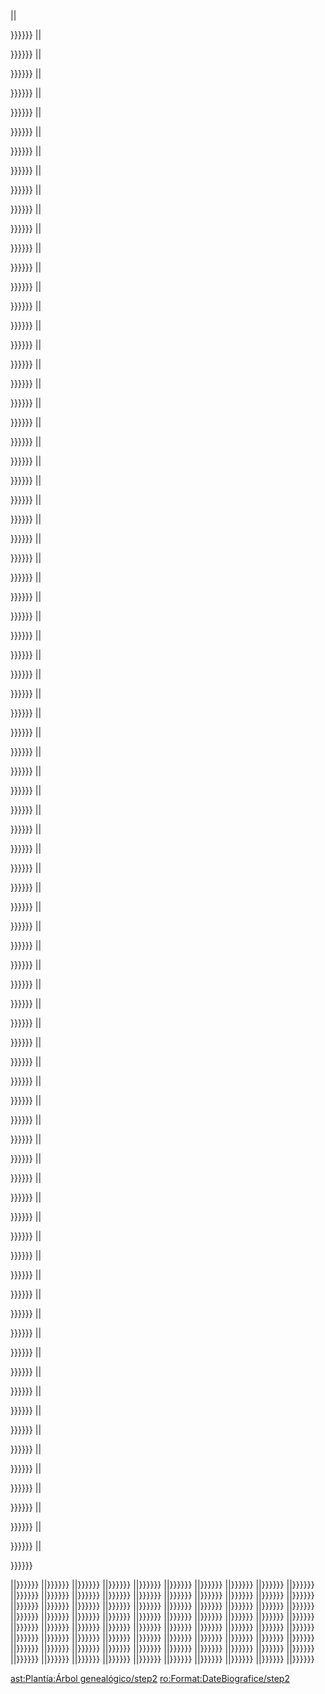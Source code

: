 <tr align="center">{{{{{{tst_1_ab}}}|{{{row1 {{{key_1}}}|<td colspan="6" rowspan="2" style="border: {{{border|2}}}px solid black; padding: 0.2em; -webkit-box-shadow: 0px 2px 7px #555; -moz-box-shadow: 0px 2px 7px #555; box-shadow: 0px 2px 7px #555; {{{boxstyle|}}}; {{{boxstyle_1|}}}">{{{text_1}}}</td>}}}}}}<!--
-->{{{{{{tst_2_ab}}}|{{{row1 {{{key_2}}}|<td colspan="6" rowspan="2" style="border: {{{border|2}}}px solid black; padding: 0.2em; -webkit-box-shadow: 0px 2px 7px #555; -moz-box-shadow: 0px 2px 7px #555; box-shadow: 0px 2px 7px #555; {{{boxstyle|}}}; {{{boxstyle_2|}}}">{{{text_2}}}</td>}}}}}}<!--
-->{{{{{{tst_3_ab}}}|{{{row1 {{{key_3}}}|<td colspan="6" rowspan="2" style="border: {{{border|2}}}px solid black; padding: 0.2em; -webkit-box-shadow: 0px 2px 7px #555; -moz-box-shadow: 0px 2px 7px #555; box-shadow: 0px 2px 7px #555; {{{boxstyle|}}}; {{{boxstyle_3|}}}">{{{text_3}}}</td>}}}}}}<!--
-->{{{{{{tst_4_ab}}}|{{{row1 {{{key_4}}}|<td colspan="6" rowspan="2" style="border: {{{border|2}}}px solid black; padding: 0.2em; -webkit-box-shadow: 0px 2px 7px #555; -moz-box-shadow: 0px 2px 7px #555; box-shadow: 0px 2px 7px #555; {{{boxstyle|}}}; {{{boxstyle_4|}}}">{{{text_4}}}</td>}}}}}}<!--
-->{{{{{{tst_5_ab}}}|{{{row1 {{{key_5}}}|<td colspan="6" rowspan="2" style="border: {{{border|2}}}px solid black; padding: 0.2em; -webkit-box-shadow: 0px 2px 7px #555; -moz-box-shadow: 0px 2px 7px #555; box-shadow: 0px 2px 7px #555; {{{boxstyle|}}}; {{{boxstyle_5|}}}">{{{text_5}}}</td>}}}}}}<!--
-->{{{{{{tst_6_ab}}}|{{{row1 {{{key_6}}}|<td colspan="6" rowspan="2" style="border: {{{border|2}}}px solid black; padding: 0.2em; -webkit-box-shadow: 0px 2px 7px #555; -moz-box-shadow: 0px 2px 7px #555; box-shadow: 0px 2px 7px #555; {{{boxstyle|}}}; {{{boxstyle_6|}}}">{{{text_6}}}</td>}}}}}}<!--
-->{{{{{{tst_7_ab}}}|{{{row1 {{{key_7}}}|<td colspan="6" rowspan="2" style="border: {{{border|2}}}px solid black; padding: 0.2em; -webkit-box-shadow: 0px 2px 7px #555; -moz-box-shadow: 0px 2px 7px #555; box-shadow: 0px 2px 7px #555; {{{boxstyle|}}}; {{{boxstyle_7|}}}">{{{text_7}}}</td>}}}}}}<!--
-->{{{{{{tst_8_ab}}}|{{{row1 {{{key_8}}}|<td colspan="6" rowspan="2" style="border: {{{border|2}}}px solid black; padding: 0.2em; -webkit-box-shadow: 0px 2px 7px #555; -moz-box-shadow: 0px 2px 7px #555; box-shadow: 0px 2px 7px #555; {{{boxstyle|}}}; {{{boxstyle_8|}}}">{{{text_8}}}</td>}}}}}}<!--
-->{{{{{{tst_9_ab}}}|{{{row1 {{{key_9}}}|<td colspan="6" rowspan="2" style="border: {{{border|2}}}px solid black; padding: 0.2em; -webkit-box-shadow: 0px 2px 7px #555; -moz-box-shadow: 0px 2px 7px #555; box-shadow: 0px 2px 7px #555; {{{boxstyle|}}}; {{{boxstyle_9|}}}">{{{text_9}}}</td>}}}}}}<!--
-->{{{{{{tst_10_ab}}}|{{{row1 {{{key_10}}}|<td colspan="6" rowspan="2" style="border: {{{border|2}}}px solid black; padding: 0.2em; -webkit-box-shadow: 0px 2px 7px #555; -moz-box-shadow: 0px 2px 7px #555; box-shadow: 0px 2px 7px #555; {{{boxstyle|}}}; {{{boxstyle_10|}}}">{{{text_10}}}</td>}}}}}}<!--
-->{{{{{{tst_11_ab}}}|{{{row1 {{{key_11}}}|<td colspan="6" rowspan="2" style="border: {{{border|2}}}px solid black; padding: 0.2em; -webkit-box-shadow: 0px 2px 7px #555; -moz-box-shadow: 0px 2px 7px #555; box-shadow: 0px 2px 7px #555; {{{boxstyle|}}}; {{{boxstyle_11|}}}">{{{text_11}}}</td>}}}}}}<!--
-->{{{{{{tst_12_ab}}}|{{{row1 {{{key_12}}}|<td colspan="6" rowspan="2" style="border: {{{border|2}}}px solid black; padding: 0.2em; -webkit-box-shadow: 0px 2px 7px #555; -moz-box-shadow: 0px 2px 7px #555; box-shadow: 0px 2px 7px #555; {{{boxstyle|}}}; {{{boxstyle_12|}}}">{{{text_12}}}</td>}}}}}}<!--
-->{{{{{{tst_13_ab}}}|{{{row1 {{{key_13}}}|<td colspan="6" rowspan="2" style="border: {{{border|2}}}px solid black; padding: 0.2em; -webkit-box-shadow: 0px 2px 7px #555; -moz-box-shadow: 0px 2px 7px #555; box-shadow: 0px 2px 7px #555; {{{boxstyle|}}}; {{{boxstyle_13|}}}">{{{text_13}}}</td>}}}}}}<!--
-->{{{{{{tst_14_ab}}}|{{{row1 {{{key_14}}}|<td colspan="6" rowspan="2" style="border: {{{border|2}}}px solid black; padding: 0.2em; -webkit-box-shadow: 0px 2px 7px #555; -moz-box-shadow: 0px 2px 7px #555; box-shadow: 0px 2px 7px #555; {{{boxstyle|}}}; {{{boxstyle_14|}}}">{{{text_14}}}</td>}}}}}}<!--
-->{{{{{{tst_15_ab}}}|{{{row1 {{{key_15}}}|<td colspan="6" rowspan="2" style="border: {{{border|2}}}px solid black; padding: 0.2em; -webkit-box-shadow: 0px 2px 7px #555; -moz-box-shadow: 0px 2px 7px #555; box-shadow: 0px 2px 7px #555; {{{boxstyle|}}}; {{{boxstyle_15|}}}">{{{text_15}}}</td>}}}}}}<!--
-->{{{{{{tst_16_ab}}}|{{{row1 {{{key_16}}}|<td colspan="6" rowspan="2" style="border: {{{border|2}}}px solid black; padding: 0.2em; -webkit-box-shadow: 0px 2px 7px #555; -moz-box-shadow: 0px 2px 7px #555; box-shadow: 0px 2px 7px #555; {{{boxstyle|}}}; {{{boxstyle_16|}}}">{{{text_16}}}</td>}}}}}}<!--
-->{{{{{{tst_17_ab}}}|{{{row1 {{{key_17}}}|<td colspan="6" rowspan="2" style="border: {{{border|2}}}px solid black; padding: 0.2em; -webkit-box-shadow: 0px 2px 7px #555; -moz-box-shadow: 0px 2px 7px #555; box-shadow: 0px 2px 7px #555; {{{boxstyle|}}}; {{{boxstyle_17|}}}">{{{text_17}}}</td>}}}}}}<!--
-->{{{{{{tst_18_ab}}}|{{{row1 {{{key_18}}}|<td colspan="6" rowspan="2" style="border: {{{border|2}}}px solid black; padding: 0.2em; -webkit-box-shadow: 0px 2px 7px #555; -moz-box-shadow: 0px 2px 7px #555; box-shadow: 0px 2px 7px #555; {{{boxstyle|}}}; {{{boxstyle_18|}}}">{{{text_18}}}</td>}}}}}}<!--
-->{{{{{{tst_19_ab}}}|{{{row1 {{{key_19}}}|<td colspan="6" rowspan="2" style="border: {{{border|2}}}px solid black; padding: 0.2em; -webkit-box-shadow: 0px 2px 7px #555; -moz-box-shadow: 0px 2px 7px #555; box-shadow: 0px 2px 7px #555; {{{boxstyle|}}}; {{{boxstyle_19|}}}">{{{text_19}}}</td>}}}}}}<!--
-->{{{{{{tst_20_ab}}}|{{{row1 {{{key_20}}}|<td colspan="6" rowspan="2" style="border: {{{border|2}}}px solid black; padding: 0.2em; -webkit-box-shadow: 0px 2px 7px #555; -moz-box-shadow: 0px 2px 7px #555; box-shadow: 0px 2px 7px #555; {{{boxstyle|}}}; {{{boxstyle_20|}}}">{{{text_20}}}</td>}}}}}}<!--
-->{{{{{{tst_21_ab}}}|{{{row1 {{{key_21}}}|<td colspan="6" rowspan="2" style="border: {{{border|2}}}px solid black; padding: 0.2em; -webkit-box-shadow: 0px 2px 7px #555; -moz-box-shadow: 0px 2px 7px #555; box-shadow: 0px 2px 7px #555; {{{boxstyle|}}}; {{{boxstyle_21|}}}">{{{text_21}}}</td>}}}}}}<!--
-->{{{{{{tst_22_ab}}}|{{{row1 {{{key_22}}}|<td colspan="6" rowspan="2" style="border: {{{border|2}}}px solid black; padding: 0.2em; -webkit-box-shadow: 0px 2px 7px #555; -moz-box-shadow: 0px 2px 7px #555; box-shadow: 0px 2px 7px #555; {{{boxstyle|}}}; {{{boxstyle_22|}}}">{{{text_22}}}</td>}}}}}}<!--
-->{{{{{{tst_23_ab}}}|{{{row1 {{{key_23}}}|<td colspan="6" rowspan="2" style="border: {{{border|2}}}px solid black; padding: 0.2em; -webkit-box-shadow: 0px 2px 7px #555; -moz-box-shadow: 0px 2px 7px #555; box-shadow: 0px 2px 7px #555; {{{boxstyle|}}}; {{{boxstyle_23|}}}">{{{text_23}}}</td>}}}}}}<!--
-->{{{{{{tst_24_ab}}}|{{{row1 {{{key_24}}}|<td colspan="6" rowspan="2" style="border: {{{border|2}}}px solid black; padding: 0.2em; -webkit-box-shadow: 0px 2px 7px #555; -moz-box-shadow: 0px 2px 7px #555; box-shadow: 0px 2px 7px #555; {{{boxstyle|}}}; {{{boxstyle_24|}}}">{{{text_24}}}</td>}}}}}}<!--
-->{{{{{{tst_25_ab}}}|{{{row1 {{{key_25}}}|<td colspan="6" rowspan="2" style="border: {{{border|2}}}px solid black; padding: 0.2em; -webkit-box-shadow: 0px 2px 7px #555; -moz-box-shadow: 0px 2px 7px #555; box-shadow: 0px 2px 7px #555; {{{boxstyle|}}}; {{{boxstyle_25|}}}">{{{text_25}}}</td>}}}}}}<!--
-->{{{{{{tst_26_ab}}}|{{{row1 {{{key_26}}}|<td colspan="6" rowspan="2" style="border: {{{border|2}}}px solid black; padding: 0.2em; -webkit-box-shadow: 0px 2px 7px #555; -moz-box-shadow: 0px 2px 7px #555; box-shadow: 0px 2px 7px #555; {{{boxstyle|}}}; {{{boxstyle_26|}}}">{{{text_26}}}</td>}}}}}}<!--
-->{{{{{{tst_27_ab}}}|{{{row1 {{{key_27}}}|<td colspan="6" rowspan="2" style="border: {{{border|2}}}px solid black; padding: 0.2em; -webkit-box-shadow: 0px 2px 7px #555; -moz-box-shadow: 0px 2px 7px #555; box-shadow: 0px 2px 7px #555; {{{boxstyle|}}}; {{{boxstyle_27|}}}">{{{text_27}}}</td>}}}}}}<!--
-->{{{{{{tst_28_ab}}}|{{{row1 {{{key_28}}}|<td colspan="6" rowspan="2" style="border: {{{border|2}}}px solid black; padding: 0.2em; -webkit-box-shadow: 0px 2px 7px #555; -moz-box-shadow: 0px 2px 7px #555; box-shadow: 0px 2px 7px #555; {{{boxstyle|}}}; {{{boxstyle_28|}}}">{{{text_28}}}</td>}}}}}}<!--
-->{{{{{{tst_29_ab}}}|{{{row1 {{{key_29}}}|<td colspan="6" rowspan="2" style="border: {{{border|2}}}px solid black; padding: 0.2em; -webkit-box-shadow: 0px 2px 7px #555; -moz-box-shadow: 0px 2px 7px #555; box-shadow: 0px 2px 7px #555; {{{boxstyle|}}}; {{{boxstyle_29|}}}">{{{text_29}}}</td>}}}}}}<!--
-->{{{{{{tst_30_ab}}}|{{{row1 {{{key_30}}}|<td colspan="6" rowspan="2" style="border: {{{border|2}}}px solid black; padding: 0.2em; -webkit-box-shadow: 0px 2px 7px #555; -moz-box-shadow: 0px 2px 7px #555; box-shadow: 0px 2px 7px #555; {{{boxstyle|}}}; {{{boxstyle_30|}}}">{{{text_30}}}</td>}}}}}}<!--
-->{{{{{{tst_31_ab}}}|{{{row1 {{{key_31}}}|<td colspan="6" rowspan="2" style="border: {{{border|2}}}px solid black; padding: 0.2em; -webkit-box-shadow: 0px 2px 7px #555; -moz-box-shadow: 0px 2px 7px #555; box-shadow: 0px 2px 7px #555; {{{boxstyle|}}}; {{{boxstyle_31|}}}">{{{text_31}}}</td>}}}}}}<!--
-->{{{{{{tst_32_ab}}}|{{{row1 {{{key_32}}}|<td colspan="6" rowspan="2" style="border: {{{border|2}}}px solid black; padding: 0.2em; -webkit-box-shadow: 0px 2px 7px #555; -moz-box-shadow: 0px 2px 7px #555; box-shadow: 0px 2px 7px #555; {{{boxstyle|}}}; {{{boxstyle_32|}}}">{{{text_32}}}</td>}}}}}}<!--
-->{{{{{{tst_33_ab}}}|{{{row1 {{{key_33}}}|<td colspan="6" rowspan="2" style="border: {{{border|2}}}px solid black; padding: 0.2em; -webkit-box-shadow: 0px 2px 7px #555; -moz-box-shadow: 0px 2px 7px #555; box-shadow: 0px 2px 7px #555; {{{boxstyle|}}}; {{{boxstyle_33|}}}">{{{text_33}}}</td>}}}}}}<!--
-->{{{{{{tst_34_ab}}}|{{{row1 {{{key_34}}}|<td colspan="6" rowspan="2" style="border: {{{border|2}}}px solid black; padding: 0.2em; -webkit-box-shadow: 0px 2px 7px #555; -moz-box-shadow: 0px 2px 7px #555; box-shadow: 0px 2px 7px #555; {{{boxstyle|}}}; {{{boxstyle_34|}}}">{{{text_34}}}</td>}}}}}}<!--
-->{{{{{{tst_35_ab}}}|{{{row1 {{{key_35}}}|<td colspan="6" rowspan="2" style="border: {{{border|2}}}px solid black; padding: 0.2em; -webkit-box-shadow: 0px 2px 7px #555; -moz-box-shadow: 0px 2px 7px #555; box-shadow: 0px 2px 7px #555; {{{boxstyle|}}}; {{{boxstyle_35|}}}">{{{text_35}}}</td>}}}}}}<!--
-->{{{{{{tst_36_ab}}}|{{{row1 {{{key_36}}}|<td colspan="6" rowspan="2" style="border: {{{border|2}}}px solid black; padding: 0.2em; -webkit-box-shadow: 0px 2px 7px #555; -moz-box-shadow: 0px 2px 7px #555; box-shadow: 0px 2px 7px #555; {{{boxstyle|}}}; {{{boxstyle_36|}}}">{{{text_36}}}</td>}}}}}}<!--
-->{{{{{{tst_37_ab}}}|{{{row1 {{{key_37}}}|<td colspan="6" rowspan="2" style="border: {{{border|2}}}px solid black; padding: 0.2em; -webkit-box-shadow: 0px 2px 7px #555; -moz-box-shadow: 0px 2px 7px #555; box-shadow: 0px 2px 7px #555; {{{boxstyle|}}}; {{{boxstyle_37|}}}">{{{text_37}}}</td>}}}}}}<!--
-->{{{{{{tst_38_ab}}}|{{{row1 {{{key_38}}}|<td colspan="6" rowspan="2" style="border: {{{border|2}}}px solid black; padding: 0.2em; -webkit-box-shadow: 0px 2px 7px #555; -moz-box-shadow: 0px 2px 7px #555; box-shadow: 0px 2px 7px #555; {{{boxstyle|}}}; {{{boxstyle_38|}}}">{{{text_38}}}</td>}}}}}}<!--
-->{{{{{{tst_39_ab}}}|{{{row1 {{{key_39}}}|<td colspan="6" rowspan="2" style="border: {{{border|2}}}px solid black; padding: 0.2em; -webkit-box-shadow: 0px 2px 7px #555; -moz-box-shadow: 0px 2px 7px #555; box-shadow: 0px 2px 7px #555; {{{boxstyle|}}}; {{{boxstyle_39|}}}">{{{text_39}}}</td>}}}}}}<!--
-->{{{{{{tst_40_ab}}}|{{{row1 {{{key_40}}}|<td colspan="6" rowspan="2" style="border: {{{border|2}}}px solid black; padding: 0.2em; -webkit-box-shadow: 0px 2px 7px #555; -moz-box-shadow: 0px 2px 7px #555; box-shadow: 0px 2px 7px #555; {{{boxstyle|}}}; {{{boxstyle_40|}}}">{{{text_40}}}</td>}}}}}}<!--
-->{{{{{{tst_41_ab}}}|{{{row1 {{{key_41}}}|<td colspan="6" rowspan="2" style="border: {{{border|2}}}px solid black; padding: 0.2em; -webkit-box-shadow: 0px 2px 7px #555; -moz-box-shadow: 0px 2px 7px #555; box-shadow: 0px 2px 7px #555; {{{boxstyle|}}}; {{{boxstyle_41|}}}">{{{text_41}}}</td>}}}}}}<!--
-->{{{{{{tst_42_ab}}}|{{{row1 {{{key_42}}}|<td colspan="6" rowspan="2" style="border: {{{border|2}}}px solid black; padding: 0.2em; -webkit-box-shadow: 0px 2px 7px #555; -moz-box-shadow: 0px 2px 7px #555; box-shadow: 0px 2px 7px #555; {{{boxstyle|}}}; {{{boxstyle_42|}}}">{{{text_42}}}</td>}}}}}}<!--
-->{{{{{{tst_43_ab}}}|{{{row1 {{{key_43}}}|<td colspan="6" rowspan="2" style="border: {{{border|2}}}px solid black; padding: 0.2em; -webkit-box-shadow: 0px 2px 7px #555; -moz-box-shadow: 0px 2px 7px #555; box-shadow: 0px 2px 7px #555; {{{boxstyle|}}}; {{{boxstyle_43|}}}">{{{text_43}}}</td>}}}}}}<!--
-->{{{{{{tst_44_ab}}}|{{{row1 {{{key_44}}}|<td colspan="6" rowspan="2" style="border: {{{border|2}}}px solid black; padding: 0.2em; -webkit-box-shadow: 0px 2px 7px #555; -moz-box-shadow: 0px 2px 7px #555; box-shadow: 0px 2px 7px #555; {{{boxstyle|}}}; {{{boxstyle_44|}}}">{{{text_44}}}</td>}}}}}}<!--
-->{{{{{{tst_45_ab}}}|{{{row1 {{{key_45}}}|<td colspan="6" rowspan="2" style="border: {{{border|2}}}px solid black; padding: 0.2em; -webkit-box-shadow: 0px 2px 7px #555; -moz-box-shadow: 0px 2px 7px #555; box-shadow: 0px 2px 7px #555; {{{boxstyle|}}}; {{{boxstyle_45|}}}">{{{text_45}}}</td>}}}}}}<!--
-->{{{{{{tst_46_ab}}}|{{{row1 {{{key_46}}}|<td colspan="6" rowspan="2" style="border: {{{border|2}}}px solid black; padding: 0.2em; -webkit-box-shadow: 0px 2px 7px #555; -moz-box-shadow: 0px 2px 7px #555; box-shadow: 0px 2px 7px #555; {{{boxstyle|}}}; {{{boxstyle_46|}}}">{{{text_46}}}</td>}}}}}}<!--
-->{{{{{{tst_47_ab}}}|{{{row1 {{{key_47}}}|<td colspan="6" rowspan="2" style="border: {{{border|2}}}px solid black; padding: 0.2em; -webkit-box-shadow: 0px 2px 7px #555; -moz-box-shadow: 0px 2px 7px #555; box-shadow: 0px 2px 7px #555; {{{boxstyle|}}}; {{{boxstyle_47|}}}">{{{text_47}}}</td>}}}}}}<!--
-->{{{{{{tst_48_ab}}}|{{{row1 {{{key_48}}}|<td colspan="6" rowspan="2" style="border: {{{border|2}}}px solid black; padding: 0.2em; -webkit-box-shadow: 0px 2px 7px #555; -moz-box-shadow: 0px 2px 7px #555; box-shadow: 0px 2px 7px #555; {{{boxstyle|}}}; {{{boxstyle_48|}}}">{{{text_48}}}</td>}}}}}}<!--
-->{{{{{{tst_49_ab}}}|{{{row1 {{{key_49}}}|<td colspan="6" rowspan="2" style="border: {{{border|2}}}px solid black; padding: 0.2em; -webkit-box-shadow: 0px 2px 7px #555; -moz-box-shadow: 0px 2px 7px #555; box-shadow: 0px 2px 7px #555; {{{boxstyle|}}}; {{{boxstyle_49|}}}">{{{text_49}}}</td>}}}}}}<!--
-->{{{{{{tst_50_ab}}}|{{{row1 {{{key_50}}}|<td colspan="6" rowspan="2" style="border: {{{border|2}}}px solid black; padding: 0.2em; -webkit-box-shadow: 0px 2px 7px #555; -moz-box-shadow: 0px 2px 7px #555; box-shadow: 0px 2px 7px #555; {{{boxstyle|}}}; {{{boxstyle_50|}}}">{{{text_50}}}</td>}}}}}}<!--
-->{{{{{{tst_51_ab}}}|{{{row1 {{{key_51}}}|<td colspan="6" rowspan="2" style="border: {{{border|2}}}px solid black; padding: 0.2em; -webkit-box-shadow: 0px 2px 7px #555; -moz-box-shadow: 0px 2px 7px #555; box-shadow: 0px 2px 7px #555; {{{boxstyle|}}}; {{{boxstyle_51|}}}">{{{text_51}}}</td>}}}}}}<!--
-->{{{{{{tst_52_ab}}}|{{{row1 {{{key_52}}}|<td colspan="6" rowspan="2" style="border: {{{border|2}}}px solid black; padding: 0.2em; -webkit-box-shadow: 0px 2px 7px #555; -moz-box-shadow: 0px 2px 7px #555; box-shadow: 0px 2px 7px #555; {{{boxstyle|}}}; {{{boxstyle_52|}}}">{{{text_52}}}</td>}}}}}}<!--
-->{{{{{{tst_53_ab}}}|{{{row1 {{{key_53}}}|<td colspan="6" rowspan="2" style="border: {{{border|2}}}px solid black; padding: 0.2em; -webkit-box-shadow: 0px 2px 7px #555; -moz-box-shadow: 0px 2px 7px #555; box-shadow: 0px 2px 7px #555; {{{boxstyle|}}}; {{{boxstyle_53|}}}">{{{text_53}}}</td>}}}}}}<!--
-->{{{{{{tst_54_ab}}}|{{{row1 {{{key_54}}}|<td colspan="6" rowspan="2" style="border: {{{border|2}}}px solid black; padding: 0.2em; -webkit-box-shadow: 0px 2px 7px #555; -moz-box-shadow: 0px 2px 7px #555; box-shadow: 0px 2px 7px #555; {{{boxstyle|}}}; {{{boxstyle_54|}}}">{{{text_54}}}</td>}}}}}}<!--
-->{{{{{{tst_55_ab}}}|{{{row1 {{{key_55}}}|<td colspan="6" rowspan="2" style="border: {{{border|2}}}px solid black; padding: 0.2em; -webkit-box-shadow: 0px 2px 7px #555; -moz-box-shadow: 0px 2px 7px #555; box-shadow: 0px 2px 7px #555; {{{boxstyle|}}}; {{{boxstyle_55|}}}">{{{text_55}}}</td>}}}}}}<!--
-->{{{{{{tst_56_ab}}}|{{{row1 {{{key_56}}}|<td colspan="6" rowspan="2" style="border: {{{border|2}}}px solid black; padding: 0.2em; -webkit-box-shadow: 0px 2px 7px #555; -moz-box-shadow: 0px 2px 7px #555; box-shadow: 0px 2px 7px #555; {{{boxstyle|}}}; {{{boxstyle_56|}}}">{{{text_56}}}</td>}}}}}}<!--
-->{{{{{{tst_57_ab}}}|{{{row1 {{{key_57}}}|<td colspan="6" rowspan="2" style="border: {{{border|2}}}px solid black; padding: 0.2em; -webkit-box-shadow: 0px 2px 7px #555; -moz-box-shadow: 0px 2px 7px #555; box-shadow: 0px 2px 7px #555; {{{boxstyle|}}}; {{{boxstyle_57|}}}">{{{text_57}}}</td>}}}}}}<!--
-->{{{{{{tst_58_ab}}}|{{{row1 {{{key_58}}}|<td colspan="6" rowspan="2" style="border: {{{border|2}}}px solid black; padding: 0.2em; -webkit-box-shadow: 0px 2px 7px #555; -moz-box-shadow: 0px 2px 7px #555; box-shadow: 0px 2px 7px #555; {{{boxstyle|}}}; {{{boxstyle_58|}}}">{{{text_58}}}</td>}}}}}}<!--
-->{{{{{{tst_59_ab}}}|{{{row1 {{{key_59}}}|<td colspan="6" rowspan="2" style="border: {{{border|2}}}px solid black; padding: 0.2em; -webkit-box-shadow: 0px 2px 7px #555; -moz-box-shadow: 0px 2px 7px #555; box-shadow: 0px 2px 7px #555; {{{boxstyle|}}}; {{{boxstyle_59|}}}">{{{text_59}}}</td>}}}}}}<!--
-->{{{{{{tst_60_ab}}}|{{{row1 {{{key_60}}}|<td colspan="6" rowspan="2" style="border: {{{border|2}}}px solid black; padding: 0.2em; -webkit-box-shadow: 0px 2px 7px #555; -moz-box-shadow: 0px 2px 7px #555; box-shadow: 0px 2px 7px #555; {{{boxstyle|}}}; {{{boxstyle_60|}}}">{{{text_60}}}</td>}}}}}}<!--
-->{{{{{{tst_61_ab}}}|{{{row1 {{{key_61}}}|<td colspan="6" rowspan="2" style="border: {{{border|2}}}px solid black; padding: 0.2em; -webkit-box-shadow: 0px 2px 7px #555; -moz-box-shadow: 0px 2px 7px #555; box-shadow: 0px 2px 7px #555; {{{boxstyle|}}}; {{{boxstyle_61|}}}">{{{text_61}}}</td>}}}}}}<!--
-->{{{{{{tst_62_ab}}}|{{{row1 {{{key_62}}}|<td colspan="6" rowspan="2" style="border: {{{border|2}}}px solid black; padding: 0.2em; -webkit-box-shadow: 0px 2px 7px #555; -moz-box-shadow: 0px 2px 7px #555; box-shadow: 0px 2px 7px #555; {{{boxstyle|}}}; {{{boxstyle_62|}}}">{{{text_62}}}</td>}}}}}}<!--
-->{{{{{{tst_63_ab}}}|{{{row1 {{{key_63}}}|<td colspan="6" rowspan="2" style="border: {{{border|2}}}px solid black; padding: 0.2em; -webkit-box-shadow: 0px 2px 7px #555; -moz-box-shadow: 0px 2px 7px #555; box-shadow: 0px 2px 7px #555; {{{boxstyle|}}}; {{{boxstyle_63|}}}">{{{text_63}}}</td>}}}}}}<!--
-->{{{{{{tst_64_ab}}}|{{{row1 {{{key_64}}}|<td colspan="6" rowspan="2" style="border: {{{border|2}}}px solid black; padding: 0.2em; -webkit-box-shadow: 0px 2px 7px #555; -moz-box-shadow: 0px 2px 7px #555; box-shadow: 0px 2px 7px #555; {{{boxstyle|}}}; {{{boxstyle_64|}}}">{{{text_64}}}</td>}}}}}}<!--
-->{{{{{{tst_65_ab}}}|{{{row1 {{{key_65}}}|<td colspan="6" rowspan="2" style="border: {{{border|2}}}px solid black; padding: 0.2em; -webkit-box-shadow: 0px 2px 7px #555; -moz-box-shadow: 0px 2px 7px #555; box-shadow: 0px 2px 7px #555; {{{boxstyle|}}}; {{{boxstyle_65|}}}">{{{text_65}}}</td>}}}}}}<!--
-->{{{{{{tst_66_ab}}}|{{{row1 {{{key_66}}}|<td colspan="6" rowspan="2" style="border: {{{border|2}}}px solid black; padding: 0.2em; -webkit-box-shadow: 0px 2px 7px #555; -moz-box-shadow: 0px 2px 7px #555; box-shadow: 0px 2px 7px #555; {{{boxstyle|}}}; {{{boxstyle_66|}}}">{{{text_66}}}</td>}}}}}}<!--
-->{{{{{{tst_67_ab}}}|{{{row1 {{{key_67}}}|<td colspan="6" rowspan="2" style="border: {{{border|2}}}px solid black; padding: 0.2em; -webkit-box-shadow: 0px 2px 7px #555; -moz-box-shadow: 0px 2px 7px #555; box-shadow: 0px 2px 7px #555; {{{boxstyle|}}}; {{{boxstyle_67|}}}">{{{text_67}}}</td>}}}}}}<!--
-->{{{{{{tst_68_ab}}}|{{{row1 {{{key_68}}}|<td colspan="6" rowspan="2" style="border: {{{border|2}}}px solid black; padding: 0.2em; -webkit-box-shadow: 0px 2px 7px #555; -moz-box-shadow: 0px 2px 7px #555; box-shadow: 0px 2px 7px #555; {{{boxstyle|}}}; {{{boxstyle_68|}}}">{{{text_68}}}</td>}}}}}}<!--
-->{{{{{{tst_69_ab}}}|{{{row1 {{{key_69}}}|<td colspan="6" rowspan="2" style="border: {{{border|2}}}px solid black; padding: 0.2em; -webkit-box-shadow: 0px 2px 7px #555; -moz-box-shadow: 0px 2px 7px #555; box-shadow: 0px 2px 7px #555; {{{boxstyle|}}}; {{{boxstyle_69|}}}">{{{text_69}}}</td>}}}}}}<!--
-->{{{{{{tst_70_ab}}}|{{{row1 {{{key_70}}}|<td colspan="6" rowspan="2" style="border: {{{border|2}}}px solid black; padding: 0.2em; -webkit-box-shadow: 0px 2px 7px #555; -moz-box-shadow: 0px 2px 7px #555; box-shadow: 0px 2px 7px #555; {{{boxstyle|}}}; {{{boxstyle_70|}}}">{{{text_70}}}</td>}}}}}}<!--
-->{{{{{{tst_71_ab}}}|{{{row1 {{{key_71}}}|<td colspan="6" rowspan="2" style="border: {{{border|2}}}px solid black; padding: 0.2em; -webkit-box-shadow: 0px 2px 7px #555; -moz-box-shadow: 0px 2px 7px #555; box-shadow: 0px 2px 7px #555; {{{boxstyle|}}}; {{{boxstyle_71|}}}">{{{text_71}}}</td>}}}}}}<!--
-->{{{{{{tst_72_ab}}}|{{{row1 {{{key_72}}}|<td colspan="6" rowspan="2" style="border: {{{border|2}}}px solid black; padding: 0.2em; -webkit-box-shadow: 0px 2px 7px #555; -moz-box-shadow: 0px 2px 7px #555; box-shadow: 0px 2px 7px #555; {{{boxstyle|}}}; {{{boxstyle_72|}}}">{{{text_72}}}</td>}}}}}}<!--
-->{{{{{{tst_73_ab}}}|{{{row1 {{{key_73}}}|<td colspan="6" rowspan="2" style="border: {{{border|2}}}px solid black; padding: 0.2em; -webkit-box-shadow: 0px 2px 7px #555; -moz-box-shadow: 0px 2px 7px #555; box-shadow: 0px 2px 7px #555; {{{boxstyle|}}}; {{{boxstyle_73|}}}">{{{text_73}}}</td>}}}}}}<!--
-->{{{{{{tst_74_ab}}}|{{{row1 {{{key_74}}}|<td colspan="6" rowspan="2" style="border: {{{border|2}}}px solid black; padding: 0.2em; -webkit-box-shadow: 0px 2px 7px #555; -moz-box-shadow: 0px 2px 7px #555; box-shadow: 0px 2px 7px #555; {{{boxstyle|}}}; {{{boxstyle_74|}}}">{{{text_74}}}</td>}}}}}}<!--
-->{{{{{{tst_75_ab}}}|{{{row1 {{{key_75}}}|<td colspan="6" rowspan="2" style="border: {{{border|2}}}px solid black; padding: 0.2em; -webkit-box-shadow: 0px 2px 7px #555; -moz-box-shadow: 0px 2px 7px #555; box-shadow: 0px 2px 7px #555; {{{boxstyle|}}}; {{{boxstyle_75|}}}">{{{text_75}}}</td>}}}}}}<!--
-->{{{{{{tst_76_ab}}}|{{{row1 {{{key_76}}}|<td colspan="6" rowspan="2" style="border: {{{border|2}}}px solid black; padding: 0.2em; -webkit-box-shadow: 0px 2px 7px #555; -moz-box-shadow: 0px 2px 7px #555; box-shadow: 0px 2px 7px #555; {{{boxstyle|}}}; {{{boxstyle_76|}}}">{{{text_76}}}</td>}}}}}}<!--
-->{{{{{{tst_77_ab}}}|{{{row1 {{{key_77}}}|<td colspan="6" rowspan="2" style="border: {{{border|2}}}px solid black; padding: 0.2em; -webkit-box-shadow: 0px 2px 7px #555; -moz-box-shadow: 0px 2px 7px #555; box-shadow: 0px 2px 7px #555; {{{boxstyle|}}}; {{{boxstyle_77|}}}">{{{text_77}}}</td>}}}}}}<!--
-->{{{{{{tst_78_ab}}}|{{{row1 {{{key_78}}}|<td colspan="6" rowspan="2" style="border: {{{border|2}}}px solid black; padding: 0.2em; -webkit-box-shadow: 0px 2px 7px #555; -moz-box-shadow: 0px 2px 7px #555; box-shadow: 0px 2px 7px #555; {{{boxstyle|}}}; {{{boxstyle_78|}}}">{{{text_78}}}</td>}}}}}}<!--
-->{{{{{{tst_79_ab}}}|{{{row1 {{{key_79}}}|<td colspan="6" rowspan="2" style="border: {{{border|2}}}px solid black; padding: 0.2em; -webkit-box-shadow: 0px 2px 7px #555; -moz-box-shadow: 0px 2px 7px #555; box-shadow: 0px 2px 7px #555; {{{boxstyle|}}}; {{{boxstyle_79|}}}">{{{text_79}}}</td>}}}}}}<!--
-->{{{{{{tst_80_ab}}}|{{{row1 {{{key_80}}}|<td colspan="6" rowspan="2" style="border: {{{border|2}}}px solid black; padding: 0.2em; -webkit-box-shadow: 0px 2px 7px #555; -moz-box-shadow: 0px 2px 7px #555; box-shadow: 0px 2px 7px #555; {{{boxstyle|}}}; {{{boxstyle_80|}}}">{{{text_80}}}</td>}}}}}}<!--
--></tr><tr align="center"><!--
-->{{{{{{tst_1_ab}}}|{{{row2 {{{key_1}}}|}}}}}}<!--
-->{{{{{{tst_2_ab}}}|{{{row2 {{{key_2}}}|}}}}}}<!--
-->{{{{{{tst_3_ab}}}|{{{row2 {{{key_3}}}|}}}}}}<!--
-->{{{{{{tst_4_ab}}}|{{{row2 {{{key_4}}}|}}}}}}<!--
-->{{{{{{tst_5_ab}}}|{{{row2 {{{key_5}}}|}}}}}}<!--
-->{{{{{{tst_6_ab}}}|{{{row2 {{{key_6}}}|}}}}}}<!--
-->{{{{{{tst_7_ab}}}|{{{row2 {{{key_7}}}|}}}}}}<!--
-->{{{{{{tst_8_ab}}}|{{{row2 {{{key_8}}}|}}}}}}<!--
-->{{{{{{tst_9_ab}}}|{{{row2 {{{key_9}}}|}}}}}}<!--
-->{{{{{{tst_10_ab}}}|{{{row2 {{{key_10}}}|}}}}}}<!--
-->{{{{{{tst_11_ab}}}|{{{row2 {{{key_11}}}|}}}}}}<!--
-->{{{{{{tst_12_ab}}}|{{{row2 {{{key_12}}}|}}}}}}<!--
-->{{{{{{tst_13_ab}}}|{{{row2 {{{key_13}}}|}}}}}}<!--
-->{{{{{{tst_14_ab}}}|{{{row2 {{{key_14}}}|}}}}}}<!--
-->{{{{{{tst_15_ab}}}|{{{row2 {{{key_15}}}|}}}}}}<!--
-->{{{{{{tst_16_ab}}}|{{{row2 {{{key_16}}}|}}}}}}<!--
-->{{{{{{tst_17_ab}}}|{{{row2 {{{key_17}}}|}}}}}}<!--
-->{{{{{{tst_18_ab}}}|{{{row2 {{{key_18}}}|}}}}}}<!--
-->{{{{{{tst_19_ab}}}|{{{row2 {{{key_19}}}|}}}}}}<!--
-->{{{{{{tst_20_ab}}}|{{{row2 {{{key_20}}}|}}}}}}<!--
-->{{{{{{tst_21_ab}}}|{{{row2 {{{key_21}}}|}}}}}}<!--
-->{{{{{{tst_22_ab}}}|{{{row2 {{{key_22}}}|}}}}}}<!--
-->{{{{{{tst_23_ab}}}|{{{row2 {{{key_23}}}|}}}}}}<!--
-->{{{{{{tst_24_ab}}}|{{{row2 {{{key_24}}}|}}}}}}<!--
-->{{{{{{tst_25_ab}}}|{{{row2 {{{key_25}}}|}}}}}}<!--
-->{{{{{{tst_26_ab}}}|{{{row2 {{{key_26}}}|}}}}}}<!--
-->{{{{{{tst_27_ab}}}|{{{row2 {{{key_27}}}|}}}}}}<!--
-->{{{{{{tst_28_ab}}}|{{{row2 {{{key_28}}}|}}}}}}<!--
-->{{{{{{tst_29_ab}}}|{{{row2 {{{key_29}}}|}}}}}}<!--
-->{{{{{{tst_30_ab}}}|{{{row2 {{{key_30}}}|}}}}}}<!--
-->{{{{{{tst_31_ab}}}|{{{row2 {{{key_31}}}|}}}}}}<!--
-->{{{{{{tst_32_ab}}}|{{{row2 {{{key_32}}}|}}}}}}<!--
-->{{{{{{tst_33_ab}}}|{{{row2 {{{key_33}}}|}}}}}}<!--
-->{{{{{{tst_34_ab}}}|{{{row2 {{{key_34}}}|}}}}}}<!--
-->{{{{{{tst_35_ab}}}|{{{row2 {{{key_35}}}|}}}}}}<!--
-->{{{{{{tst_36_ab}}}|{{{row2 {{{key_36}}}|}}}}}}<!--
-->{{{{{{tst_37_ab}}}|{{{row2 {{{key_37}}}|}}}}}}<!--
-->{{{{{{tst_38_ab}}}|{{{row2 {{{key_38}}}|}}}}}}<!--
-->{{{{{{tst_39_ab}}}|{{{row2 {{{key_39}}}|}}}}}}<!--
-->{{{{{{tst_40_ab}}}|{{{row2 {{{key_40}}}|}}}}}}<!--
-->{{{{{{tst_41_ab}}}|{{{row2 {{{key_41}}}|}}}}}}<!--
-->{{{{{{tst_42_ab}}}|{{{row2 {{{key_42}}}|}}}}}}<!--
-->{{{{{{tst_43_ab}}}|{{{row2 {{{key_43}}}|}}}}}}<!--
-->{{{{{{tst_44_ab}}}|{{{row2 {{{key_44}}}|}}}}}}<!--
-->{{{{{{tst_45_ab}}}|{{{row2 {{{key_45}}}|}}}}}}<!--
-->{{{{{{tst_46_ab}}}|{{{row2 {{{key_46}}}|}}}}}}<!--
-->{{{{{{tst_47_ab}}}|{{{row2 {{{key_47}}}|}}}}}}<!--
-->{{{{{{tst_48_ab}}}|{{{row2 {{{key_48}}}|}}}}}}<!--
-->{{{{{{tst_49_ab}}}|{{{row2 {{{key_49}}}|}}}}}}<!--
-->{{{{{{tst_50_ab}}}|{{{row2 {{{key_50}}}|}}}}}}<!--
-->{{{{{{tst_51_ab}}}|{{{row2 {{{key_51}}}|}}}}}}<!--
-->{{{{{{tst_52_ab}}}|{{{row2 {{{key_52}}}|}}}}}}<!--
-->{{{{{{tst_53_ab}}}|{{{row2 {{{key_53}}}|}}}}}}<!--
-->{{{{{{tst_54_ab}}}|{{{row2 {{{key_54}}}|}}}}}}<!--
-->{{{{{{tst_55_ab}}}|{{{row2 {{{key_55}}}|}}}}}}<!--
-->{{{{{{tst_56_ab}}}|{{{row2 {{{key_56}}}|}}}}}}<!--
-->{{{{{{tst_57_ab}}}|{{{row2 {{{key_57}}}|}}}}}}<!--
-->{{{{{{tst_58_ab}}}|{{{row2 {{{key_58}}}|}}}}}}<!--
-->{{{{{{tst_59_ab}}}|{{{row2 {{{key_59}}}|}}}}}}<!--
-->{{{{{{tst_60_ab}}}|{{{row2 {{{key_60}}}|}}}}}}<!--
-->{{{{{{tst_61_ab}}}|{{{row2 {{{key_61}}}|}}}}}}<!--
-->{{{{{{tst_62_ab}}}|{{{row2 {{{key_62}}}|}}}}}}<!--
-->{{{{{{tst_63_ab}}}|{{{row2 {{{key_63}}}|}}}}}}<!--
-->{{{{{{tst_64_ab}}}|{{{row2 {{{key_64}}}|}}}}}}<!--
-->{{{{{{tst_65_ab}}}|{{{row2 {{{key_65}}}|}}}}}}<!--
-->{{{{{{tst_66_ab}}}|{{{row2 {{{key_66}}}|}}}}}}<!--
-->{{{{{{tst_67_ab}}}|{{{row2 {{{key_67}}}|}}}}}}<!--
-->{{{{{{tst_68_ab}}}|{{{row2 {{{key_68}}}|}}}}}}<!--
-->{{{{{{tst_69_ab}}}|{{{row2 {{{key_69}}}|}}}}}}<!--
-->{{{{{{tst_70_ab}}}|{{{row2 {{{key_70}}}|}}}}}}<!--
-->{{{{{{tst_71_ab}}}|{{{row2 {{{key_71}}}|}}}}}}<!--
-->{{{{{{tst_72_ab}}}|{{{row2 {{{key_72}}}|}}}}}}<!--
-->{{{{{{tst_73_ab}}}|{{{row2 {{{key_73}}}|}}}}}}<!--
-->{{{{{{tst_74_ab}}}|{{{row2 {{{key_74}}}|}}}}}}<!--
-->{{{{{{tst_75_ab}}}|{{{row2 {{{key_75}}}|}}}}}}<!--
-->{{{{{{tst_76_ab}}}|{{{row2 {{{key_76}}}|}}}}}}<!--
-->{{{{{{tst_77_ab}}}|{{{row2 {{{key_77}}}|}}}}}}<!--
-->{{{{{{tst_78_ab}}}|{{{row2 {{{key_78}}}|}}}}}}<!--
-->{{{{{{tst_79_ab}}}|{{{row2 {{{key_79}}}|}}}}}}<!--
-->{{{{{{tst_80_ab}}}|{{{row2 {{{key_80}}}|}}}}}}<!--
--></tr><noinclude>

[[Category:系譜模板|{{PAGENAME}}]]

[[ast:Plantía:Árbol genealógico/step2]]
[[ro:Format:DateBiografice/step2]]
</noinclude>